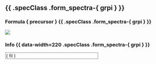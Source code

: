 ## {{ .specClass .form_spectra-{ grpi } }}

### Formula { precursor } {{ .specClass .form_spectra-{ grpi } }}

![]({ plotPath }/formspec_{ grpi }_{ precursor }.png)

### Info {{ data-width=220 .specClass .form_spectra-{ grpi } }}

<div style="max-width: 300px; max-height: 432px; border: 1px solid black; border-style: dotted; margin: 1px; padding: 1px; overflow: auto; white-space: nowrap; }">{ fil }</div>

